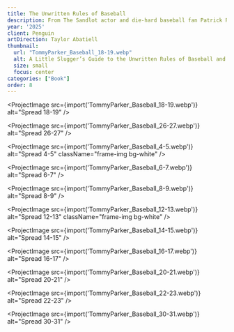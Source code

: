```yaml
---
title: The Unwritten Rules of Baseball
description: From The Sandlot actor and die-hard baseball fan Patrick Renna comes practical advice full of wit and humor about baseball (and life) – complete with a customizable dedication page for a very special slugger.
year: '2025'
client: Penguin
artDirection: Taylor Abatiell
thumbnail:
  url: "TommyParker_Baseball_18-19.webp"
  alt: A Little Slugger’s Guide to the Unwritten Rules of Baseball and Life
  size: small
  focus: center
categories: ["Book"]
order: 8
---
```


<ProjectImage
  src={import('TommyParker_Baseball_18-19.webp')}
  alt="Spread 18-19"
/>

<ProjectImage
  src={import('TommyParker_Baseball_26-27.webp')}
  alt="Spread 26-27"
/>

<ProjectImage
  src={import('TommyParker_Baseball_4-5.webp')}
  alt="Spread 4-5"
  className="frame-img bg-white"
/>

<ProjectImage
  src={import('TommyParker_Baseball_6-7.webp')}
  alt="Spread 6-7"
/>

<ProjectImage
  src={import('TommyParker_Baseball_8-9.webp')}
  alt="Spread 8-9"
/>

<ProjectImage
  src={import('TommyParker_Baseball_12-13.webp')}
  alt="Spread 12-13"
  className="frame-img bg-white"
/>

<ProjectImage
  src={import('TommyParker_Baseball_14-15.webp')}
  alt="Spread 14-15"
/>

<ProjectImage
  src={import('TommyParker_Baseball_16-17.webp')}
  alt="Spread 16-17"
/>

<ProjectImage
  src={import('TommyParker_Baseball_20-21.webp')}
  alt="Spread 20-21"
/>

<ProjectImage
  src={import('TommyParker_Baseball_22-23.webp')}
  alt="Spread 22-23"
/>

<ProjectImage
  src={import('TommyParker_Baseball_30-31.webp')}
  alt="Spread 30-31"
/>